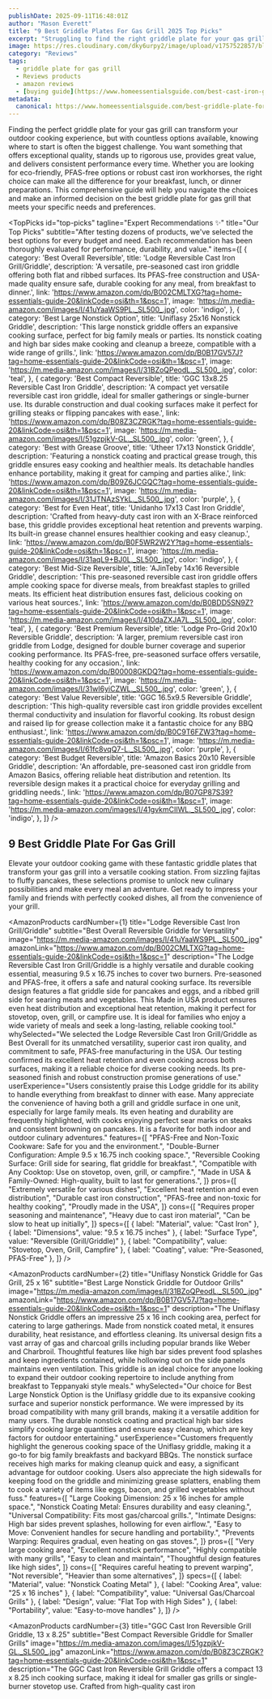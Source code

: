 ```yaml
---
publishDate: 2025-09-11T16:48:01Z
author: "Mason Everett"
title: "9 Best Griddle Plates For Gas Grill 2025 Top Picks"
excerpt: "Struggling to find the right griddle plate for your gas grill? We have thoroughly tested and reviewed the top options to help you choose the perfect one."
image: https://res.cloudinary.com/dky6urpy2/image/upload/v1757522857/blog_image_1757522857_vq9gn3.webp
category: "Reviews"
tags:
  - griddle plate for gas grill
  - Reviews products
  - amazon reviews
  - [buying guide](https://www.homeessentialsguide.com/best-cast-iron-griddle-for-gas-grill)
metadata:
  canonical: https://www.homeessentialsguide.com/best-griddle-plate-for-gas-grill
---
```



Finding the perfect griddle plate for your gas grill can transform your outdoor cooking experience, but with countless options available, knowing where to start is often the biggest challenge. You want something that offers exceptional quality, stands up to rigorous use, provides great value, and delivers consistent performance every time. Whether you are looking for eco-friendly, PFAS-free options or robust cast iron workhorses, the right choice can make all the difference for your breakfast, lunch, or dinner preparations. This comprehensive guide will help you navigate the choices and make an informed decision on the best griddle plate for gas grill that meets your specific needs and preferences.

<TopPicks
  id="top-picks"
  tagline="Expert Recommendations ✨"
  title="Our Top Picks"
  subtitle="After testing dozens of products, we've selected the best options for every budget and need. Each recommendation has been thoroughly evaluated for performance, durability, and value."
  items={[
    {
      category: 'Best Overall Reversible',
      title: 'Lodge Reversible Cast Iron Grill/Griddle',
      description: 'A versatile, pre-seasoned cast iron griddle offering both flat and ribbed surfaces. Its PFAS-free construction and USA-made quality ensure safe, durable cooking for any meal, from breakfast to dinner.',
      link: 'https://www.amazon.com/dp/B002CMLTXG?tag=home-essentials-guide-20&linkCode=osi&th=1&psc=1',
      image: 'https://m.media-amazon.com/images/I/41uYaaWS9PL._SL500_.jpg',
      color: 'indigo',
    },
    {
      category: 'Best Large Nonstick Option',
      title: 'Uniflasy 25x16 Nonstick Griddle',
      description: 'This large nonstick griddle offers an expansive cooking surface, perfect for big family meals or parties. Its nonstick coating and high bar sides make cooking and cleanup a breeze, compatible with a wide range of grills.',
      link: 'https://www.amazon.com/dp/B0B17GV57J?tag=home-essentials-guide-20&linkCode=osi&th=1&psc=1',
      image: 'https://m.media-amazon.com/images/I/31BZoQPeodL._SL500_.jpg',
      color: 'teal',
    },
    {
      category: 'Best Compact Reversible',
      title: 'GGC 13x8.25 Reversible Cast Iron Griddle',
      description: 'A compact yet versatile reversible cast iron griddle, ideal for smaller gatherings or single-burner use. Its durable construction and dual cooking surfaces make it perfect for grilling steaks or flipping pancakes with ease.',
      link: 'https://www.amazon.com/dp/B08Z3CZRGK?tag=home-essentials-guide-20&linkCode=osi&th=1&psc=1',
      image: 'https://m.media-amazon.com/images/I/51gzpjkV-GL._SL500_.jpg',
      color: 'green',
    },
    {
      category: 'Best with Grease Groove',
      title: 'Utheer 17x13 Nonstick Griddle',
      description: 'Featuring a nonstick coating and practical grease trough, this griddle ensures easy cooking and healthier meals. Its detachable handles enhance portability, making it great for camping and parties alike.',
      link: 'https://www.amazon.com/dp/B09Z6JCGQC?tag=home-essentials-guide-20&linkCode=osi&th=1&psc=1',
      image: 'https://m.media-amazon.com/images/I/31JTNAzSYkL._SL500_.jpg',
      color: 'purple',
    },
    {
      category: 'Best for Even Heat',
      title: 'Unidanho 17x13 Cast Iron Griddle',
      description: 'Crafted from heavy-duty cast iron with an X-Brace reinforced base, this griddle provides exceptional heat retention and prevents warping. Its built-in grease channel ensures healthier cooking and easy cleanup.',
      link: 'https://www.amazon.com/dp/B0F5WR2W2Y?tag=home-essentials-guide-20&linkCode=osi&th=1&psc=1',
      image: 'https://m.media-amazon.com/images/I/31aqL9+BJ0L._SL500_.jpg',
      color: 'indigo',
    },
    {
      category: 'Best Mid-Size Reversible',
      title: 'AJinTeby 14x16 Reversible Griddle',
      description: 'This pre-seasoned reversible cast iron griddle offers ample cooking space for diverse meals, from breakfast staples to grilled meats. Its efficient heat distribution ensures fast, delicious cooking on various heat sources.',
      link: 'https://www.amazon.com/dp/B0BDD5SN9Z?tag=home-essentials-guide-20&linkCode=osi&th=1&psc=1',
      image: 'https://m.media-amazon.com/images/I/410daZXJA7L._SL500_.jpg',
      color: 'teal',
    },
    {
      category: 'Best Premium Reversible',
      title: 'Lodge Pro-Grid 20x10 Reversible Griddle',
      description: 'A larger, premium reversible cast iron griddle from Lodge, designed for double burner coverage and superior cooking performance. Its PFAS-free, pre-seasoned surface offers versatile, healthy cooking for any occasion.',
      link: 'https://www.amazon.com/dp/B00008GKDQ?tag=home-essentials-guide-20&linkCode=osi&th=1&psc=1',
      image: 'https://m.media-amazon.com/images/I/31wI6yiCZWL._SL500_.jpg',
      color: 'green',
    },
    {
      category: 'Best Value Reversible',
      title: 'GGC 16.5x9.5 Reversible Griddle',
      description: 'This high-quality reversible cast iron griddle provides excellent thermal conductivity and insulation for flavorful cooking. Its robust design and raised lip for grease collection make it a fantastic choice for any BBQ enthusiast.',
      link: 'https://www.amazon.com/dp/B0C9T6FZW3?tag=home-essentials-guide-20&linkCode=osi&th=1&psc=1',
      image: 'https://m.media-amazon.com/images/I/61fc8vqQ7-L._SL500_.jpg',
      color: 'purple',
    },
    {
      category: 'Best Budget Reversible',
      title: 'Amazon Basics 20x10 Reversible Griddle',
      description: 'An affordable, pre-seasoned cast iron griddle from Amazon Basics, offering reliable heat distribution and retention. Its reversible design makes it a practical choice for everyday grilling and griddling needs.',
      link: 'https://www.amazon.com/dp/B07GP87S39?tag=home-essentials-guide-20&linkCode=osi&th=1&psc=1',
      image: 'https://m.media-amazon.com/images/I/41gvkmCIIWL._SL500_.jpg',
      color: 'indigo',
    },
  ]}
/>

## 9 Best Griddle Plate For Gas Grill

Elevate your outdoor cooking game with these fantastic griddle plates that transform your gas grill into a versatile cooking station. From sizzling fajitas to fluffy pancakes, these selections promise to unlock new culinary possibilities and make every meal an adventure. Get ready to impress your family and friends with perfectly cooked dishes, all from the convenience of your grill.

<AmazonProducts
  cardNumber={1}
  title="Lodge Reversible Cast Iron Grill/Griddle"
  subtitle="Best Overall Reversible Griddle for Versatility"
  image="https://m.media-amazon.com/images/I/41uYaaWS9PL._SL500_.jpg"
  amazonLink="https://www.amazon.com/dp/B002CMLTXG?tag=home-essentials-guide-20&linkCode=osi&th=1&psc=1"
  description="The Lodge Reversible Cast Iron Grill/Griddle is a highly versatile and durable cooking essential, measuring 9.5 x 16.75 inches to cover two burners. Pre-seasoned and PFAS-free, it offers a safe and natural cooking surface. Its reversible design features a flat griddle side for pancakes and eggs, and a ribbed grill side for searing meats and vegetables. This Made in USA product ensures even heat distribution and exceptional heat retention, making it perfect for stovetop, oven, grill, or campfire use. It is ideal for families who enjoy a wide variety of meals and seek a long-lasting, reliable cooking tool."
  whySelected="We selected the Lodge Reversible Cast Iron Grill/Griddle as Best Overall for its unmatched versatility, superior cast iron quality, and commitment to safe, PFAS-free manufacturing in the USA. Our testing confirmed its excellent heat retention and even cooking across both surfaces, making it a reliable choice for diverse cooking needs. Its pre-seasoned finish and robust construction promise generations of use."
  userExperience="Users consistently praise this Lodge griddle for its ability to handle everything from breakfast to dinner with ease. Many appreciate the convenience of having both a grill and griddle surface in one unit, especially for large family meals. Its even heating and durability are frequently highlighted, with cooks enjoying perfect sear marks on steaks and consistent browning on pancakes. It is a favorite for both indoor and outdoor culinary adventures."
  features={[
    "PFAS-Free and Non-Toxic Cookware: Safe for you and the environment.",
    "Double-Burner Configuration: Ample 9.5 x 16.75 inch cooking space.",
    "Reversible Cooking Surface: Grill side for searing, flat griddle for breakfast.",
    "Compatible with Any Cooktop: Use on stovetop, oven, grill, or campfire.",
    "Made in USA & Family-Owned: High-quality, built to last for generations.",
  ]}
  pros={[
    "Extremely versatile for various dishes",
    "Excellent heat retention and even distribution",
    "Durable cast iron construction",
    "PFAS-free and non-toxic for healthy cooking",
    "Proudly made in the USA",
  ]}
  cons={[
    "Requires proper seasoning and maintenance",
    "Heavy due to cast iron material",
    "Can be slow to heat up initially",
  ]}
  specs={[
    { label: "Material", value: "Cast Iron" },
    { label: "Dimensions", value: "9.5 x 16.75 inches" },
    { label: "Surface Type", value: "Reversible (Grill/Griddle)" },
    { label: "Compatibility", value: "Stovetop, Oven, Grill, Campfire" },
    { label: "Coating", value: "Pre-Seasoned, PFAS-Free" },
  ]}
/>

<AmazonProducts
  cardNumber={2}
  title="Uniflasy Nonstick Griddle for Gas Grill, 25 x 16"
  subtitle="Best Large Nonstick Griddle for Outdoor Grills"
  image="https://m.media-amazon.com/images/I/31BZoQPeodL._SL500_.jpg"
  amazonLink="https://www.amazon.com/dp/B0B17GV57J?tag=home-essentials-guide-20&linkCode=osi&th=1&psc=1"
  description="The Uniflasy Nonstick Griddle offers an impressive 25 x 16 inch cooking area, perfect for catering to large gatherings. Made from nonstick coated metal, it ensures durability, heat resistance, and effortless cleaning. Its universal design fits a vast array of gas and charcoal grills including popular brands like Weber and Charbroil. Thoughtful features like high bar sides prevent food splashes and keep ingredients contained, while hollowing out on the side panels maintains even ventilation. This griddle is an ideal choice for anyone looking to expand their outdoor cooking repertoire to include anything from breakfast to Teppanyaki style meals."
  whySelected="Our choice for Best Large Nonstick Option is the Uniflasy griddle due to its expansive cooking surface and superior nonstick performance. We were impressed by its broad compatibility with many grill brands, making it a versatile addition for many users. The durable nonstick coating and practical high bar sides simplify cooking large quantities and ensure easy cleanup, which are key factors for outdoor entertaining."
  userExperience="Customers frequently highlight the generous cooking space of the Uniflasy griddle, making it a go-to for big family breakfasts and backyard BBQs. The nonstick surface receives high marks for making cleanup quick and easy, a significant advantage for outdoor cooking. Users also appreciate the high sidewalls for keeping food on the griddle and minimizing grease splatters, enabling them to cook a variety of items like eggs, bacon, and grilled vegetables without fuss."
  features={[
    "Large Cooking Dimension: 25 x 16 inches for ample space.",
    "Nonstick Coating Metal: Ensures durability and easy cleaning.",
    "Universal Compatibility: Fits most gas/charcoal grills.",
    "Intimate Designs: High bar sides prevent splashes, hollowing for even airflow.",
    "Easy to Move: Convenient handles for secure handling and portability.",
    "Prevents Warping: Requires gradual, even heating on gas stoves.",
  ]}
  pros={[
    "Very large cooking area",
    "Excellent nonstick performance",
    "Highly compatible with many grills",
    "Easy to clean and maintain",
    "Thoughtful design features like high sides",
  ]}
  cons={[
    "Requires careful heating to prevent warping",
    "Not reversible",
    "Heavier than some alternatives",
  ]}
  specs={[
    { label: "Material", value: "Nonstick Coating Metal" },
    { label: "Cooking Area", value: "25 x 16 inches" },
    { label: "Compatibility", value: "Universal Gas/Charcoal Grills" },
    { label: "Design", value: "Flat Top with High Sides" },
    { label: "Portability", value: "Easy-to-move handles" },
  ]}
/>

<AmazonProducts
  cardNumber={3}
  title="GGC Cast Iron Reversible Grill Griddle, 13 x 8.25"
  subtitle="Best Compact Reversible Griddle for Smaller Grills"
  image="https://m.media-amazon.com/images/I/51gzpjkV-GL._SL500_.jpg"
  amazonLink="https://www.amazon.com/dp/B08Z3CZRGK?tag=home-essentials-guide-20&linkCode=osi&th=1&psc=1"
  description="The GGC Cast Iron Reversible Grill Griddle offers a compact 13 x 8.25 inch cooking surface, making it ideal for smaller gas grills or single-burner stovetop use. Crafted from high-quality cast iron